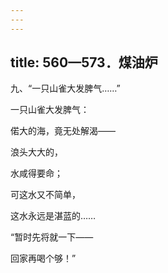 ```yaml
---
---
---
```

title: 560—573．煤油炉
---



九、“一只山雀大发脾气……”


一只山雀大发脾气：

偌大的海，竟无处解渴——

浪头大大的，

水咸得要命；

可这水又不简单，

这水永远是湛蓝的……

“暂时先将就一下——

回家再喝个够！”